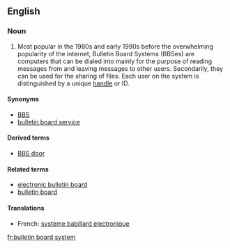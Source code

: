==English==

===Noun===
{{en-noun}}

# {{computing}} Most popular in the 1980s and early 1990s before the overwhelming popularity of the internet, Bulletin Board Systems (BBSes) are computers that can be dialed into mainly for the purpose of reading messages from and leaving messages to other users. Secondarily, they can be used for the sharing of files. Each user on the system is distinguished by a unique [[handle]] or ID.

====Synonyms====
* [[BBS]]
* [[bulletin board service]]

====Derived terms====
* [[BBS door]]

====Related terms====
* [[electronic bulletin board]]
* [[bulletin board]]

====Translations====
* French: [[système babillard electronique]]

[[fr:bulletin board system]]